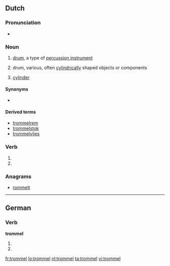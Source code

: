 ==Dutch==

===Pronunciation===
* {{audio|Nl-trommel.ogg|Audio}}

===Noun===
{{nl-noun|g=c|trommels|trommeltje}}

# {{musici|lang=nl}} [[drum]], a type of [[percussion instrument]]
# {{technology|lang=nl}} drum, various, often [[cylindrical]]ly shaped objects or components
# [[cylinder]] {{gloss|of a revolver}}

====Synonyms====
* {{sense|music instrument}} {{l|nl|drum}}

====Derived terms====
* [[trommelrem]]
* [[trommelstok]]
* [[trommelvlies]]

===Verb===
{{infl|nl}}

# {{nl-verb-form|p=1|n=sg|t=pres|m=ind|trommelen}}
# {{nl-verb-form|m=imp|trommelen}}

===Anagrams===
* [[rommelt#Dutch|rommelt]]

----

==German==

===Verb===
'''trommel'''

# {{de-verb form of|trommeln|1|s|g}}
# {{de-verb form of|trommeln|i|s}}

[[fr:trommel]]
[[lo:trommel]]
[[nl:trommel]]
[[ta:trommel]]
[[vi:trommel]]